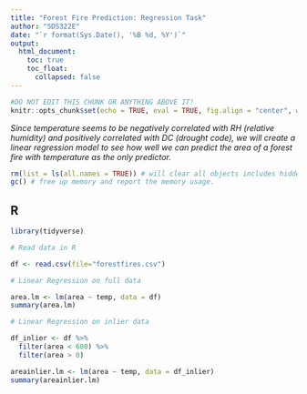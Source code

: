 ```yaml
---
title: "Forest Fire Prediction: Regression Task"
author: "SDS322E"
date: "`r format(Sys.Date(), '%B %d, %Y')`"
output:
  html_document:
    toc: true
    toc_float:
      collapsed: false
---
```


```r
#DO NOT EDIT THIS CHUNK OR ANYTHING ABOVE IT!
knitr::opts_chunk$set(echo = TRUE, eval = TRUE, fig.align = "center", warning = F, message = F, tidy=T, tidy.opts=list(width.cutoff=50), R.options=list(max.print=100,dplyr.print_max=100))
```

*Since temperature seems to be negatively correlated with RH (relative humidity) and positively correlated with DC (drought code), we will create a linear regression model to see how well we can predict the area of a forest fire with temperature as the only predictor.*

```R
rm(list = ls(all.names = TRUE)) # will clear all objects includes hidden objects.
gc() # free up memory and report the memory usage.
```  


## R

```r
library(tidyverse)
```

```r
# Read data in R

df <- read.csv(file="forestfires.csv")
```

```r
# Linear Regression on full data

area.lm <- lm(area ~ temp, data = df)
summary(area.lm)
```

```r
# Linear Regression on inlier data

df_inlier <- df %>%
  filter(area < 600) %>%
  filter(area > 0)

areainlier.lm <- lm(area ~ temp, data = df_inlier)
summary(areainlier.lm)
```

